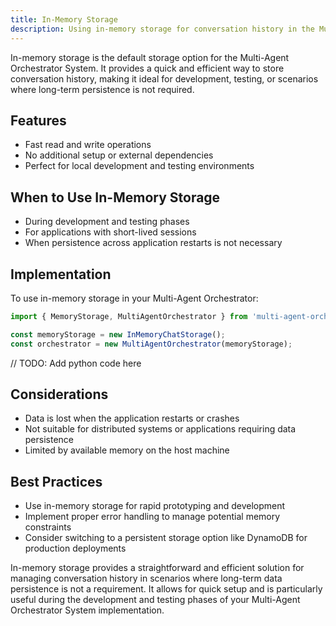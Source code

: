 ```yaml
---
title: In-Memory Storage
description: Using in-memory storage for conversation history in the Multi-Agent Orchestrator System
---
```


In-memory storage is the default storage option for the Multi-Agent Orchestrator System. It provides a quick and efficient way to store conversation history, making it ideal for development, testing, or scenarios where long-term persistence is not required.

## Features

- Fast read and write operations
- No additional setup or external dependencies
- Perfect for local development and testing environments

## When to Use In-Memory Storage

- During development and testing phases
- For applications with short-lived sessions
- When persistence across application restarts is not necessary

## Implementation

To use in-memory storage in your Multi-Agent Orchestrator:



<Tabs syncKey="runtime">
  <TabItem label="Typescript"  icon="seti:typescript" color="blue" >

```typescript
import { MemoryStorage, MultiAgentOrchestrator } from 'multi-agent-orchestrator';

const memoryStorage = new InMemoryChatStorage();
const orchestrator = new MultiAgentOrchestrator(memoryStorage);
```

  </TabItem>
  <TabItem label="Python" icon="seti:python">
    // TODO: Add python code here
  </TabItem>
</Tabs>


## Considerations

- Data is lost when the application restarts or crashes
- Not suitable for distributed systems or applications requiring data persistence
- Limited by available memory on the host machine

## Best Practices

- Use in-memory storage for rapid prototyping and development
- Implement proper error handling to manage potential memory constraints
- Consider switching to a persistent storage option like DynamoDB for production deployments

In-memory storage provides a straightforward and efficient solution for managing conversation history in scenarios where long-term data persistence is not a requirement. It allows for quick setup and is particularly useful during the development and testing phases of your Multi-Agent Orchestrator System implementation.